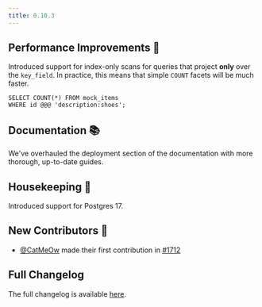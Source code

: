 ```yaml
---
title: 0.10.3
---
```


## Performance Improvements 🚀

Introduced support for index-only scans for queries that project **only** over the `key_field`. In practice, this means that
simple `COUNT` facets will be much faster.

```
SELECT COUNT(*) FROM mock_items
WHERE id @@@ 'description:shoes';
```

## Documentation 📚

We've overhauled the deployment section of the documentation with more thorough, up-to-date guides.

## Housekeeping 🏡

Introduced support for Postgres 17.

## New Contributors 👋

- [@CatMeOw](https://github.com/CatMeOw) made their first contribution in [#1712](https://github.com/paradedb/paradedb/pull/1712)

## Full Changelog

The full changelog is available [here](https://github.com/paradedb/paradedb/releases/tag/v0.10.3).
